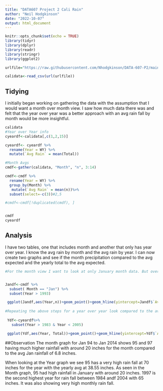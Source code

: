 ```yaml
---
title: "DATA607 Project 2 Cali Rain"
author: "Neil Hodgkinson"
date: "2022-10-07"
output: html_document
---
```


```r
knitr::opts_chunk$set(echo = TRUE)
library(tidyr)
library(dplyr)
library(readr)
library(stringr)
library(ggplot2)

urlfile="https://raw.githubusercontent.com/Nhodgkinson/DATA-607-P2/main/cdec-monthly-precipitation-san-joaquin-1913-2014.csv"

calidata<-read_csv(url(urlfile))

```

## Tidying

I initially began working on gathering the data with the assumption that I would want a month over month view. I saw how much data there was and felt that the year over year was a better approach with an avg rain fall by month would be more insightful.  

```r
calidata
#Year over Year info
cyeardf<-calidata[,c(1,2,15)]

cyeardf<- cyeardf %>%
  rename(Year = WY) %>%
  mutate(`Avg Rain` = mean(Total))

#Month Avgs
cmdf<-gather(calidata, "Month", "n", 3:14)

cmdf<-cmdf %>%
  rename(Year = WY) %>%
  group_by(Month) %>%
   mutate(`Avg Rain` = mean(n))%>%
  subset(select=-c(3))#2,5

#cmdf<-cmdf[!duplicated(cmdf), ]


cmdf
cyeardf


```

## Analysis
I have two tables, one that includes month and another that only has year over year. I know the avg rain by month and the avg rain by year. I can now create two graphs and see if the month precipitation compared to the avg expected and the yearly total to the avg expected.

```r

#For the month view I want to look at only January month data. But over 100 years is a lot of data to look at for a visual so lets only look at the past 20 years. 1994 to 2014.


Jandf<-cmdf %>%
  subset( Month == "Jan") %>%
  subset(Year > 1993)

 ggplot(Jandf,aes(Year,n))+geom_point()+geom_hline(yintercept=Jandf$`Avg Rain`,color="red")
 
#Repeating the above steps for a year over year look compared to the avg. This time we will look back to 1984 through 2004
 
 Ydf<-cyeardf%>%
   subset(Year > 1983 & Year < 2005)

 ggplot(Ydf,aes(Year, Total))+geom_point()+geom_hline(yintercept=Ydf$`Avg Rain`,color="red")

```

##Observation
The month graph for Jan 94 to Jan 2014 shows 95 and 97 having much higher rainfall with around 20 inches for the month compared to the avg Jan rainfall of 6.8 inches. 

When looking at the Year graph we see 95 has a very high rain fall at 70 inches for the year with the yearly avg at 38.55 inches. As seen in the Month graph, 95 had high rainfall in January with around 20 inches. 1997 is the second highest year for rain fall between 1984 andf 2004 with 65 inches. It was also showing very high monthly rain fall.
